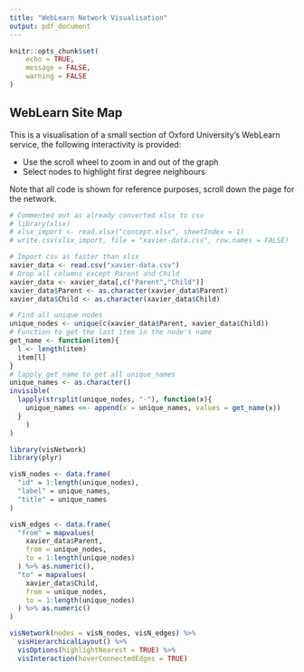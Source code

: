 ```yaml
---
title: "WebLearn Network Visualisation"
output: pdf_document
---
```


```r
knitr::opts_chunk$set(
	echo = TRUE,
	message = FALSE,
	warning = FALSE
)
```

## WebLearn Site Map

This is a visualisation of a small section of Oxford University's WebLearn service, the following interactivity is provided:

- Use the scroll wheel to zoom in and out of the graph
- Select nodes to highlight first degree neighbours

Note that all code is shown for reference purposes, scroll down the page for the network.

```r
# Commented out as already converted xlsx to csv
# library(xlsx)
# xlsx_import <- read.xlsx("concept.xlsx", sheetIndex = 1)
# write.csv(xlsx_import, file = "xavier-data.csv", row.names = FALSE)

# Import csv as faster than xlsx
xavier_data <- read.csv("xavier-data.csv")
# Drop all columns except Parent and Child
xavier_data <- xavier_data[,c("Parent","Child")]
xavier_data$Parent <- as.character(xavier_data$Parent)
xavier_data$Child <- as.character(xavier_data$Child)

# Find all unique nodes
unique_nodes <- unique(c(xavier_data$Parent, xavier_data$Child))
# Function to get the last item in the node's name
get_name <- function(item){
  l <- length(item)
  item[l]
}
# lapply get_name to get all unique_names
unique_names <- as.character()
invisible(
  lapply(strsplit(unique_nodes, "-"), function(x){
    unique_names <<- append(x = unique_names, values = get_name(x))
  }
    )
)
```

```r
library(visNetwork)
library(plyr)

visN_nodes <- data.frame(
  "id" = 1:length(unique_nodes),
  "label" = unique_names,
  "title" = unique_names
)

visN_edges <- data.frame(
  "from" = mapvalues(
    xavier_data$Parent,
    from = unique_nodes,
    to = 1:length(unique_nodes)
  ) %>% as.numeric(),
  "to" = mapvalues(
    xavier_data$Child,
    from = unique_nodes,
    to = 1:length(unique_nodes)
  ) %>% as.numeric()
)

visNetwork(nodes = visN_nodes, visN_edges) %>%
  visHierarchicalLayout() %>%
  visOptions(highlightNearest = TRUE) %>%
  visInteraction(hoverConnectedEdges = TRUE)

```

